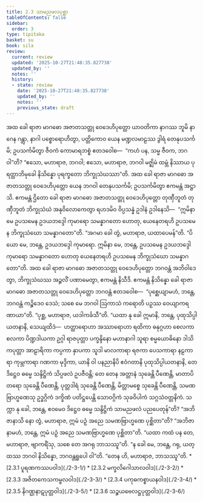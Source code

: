```yaml
---
title: 2.3 သာမညဖလပုစ္ဆာ
tableOfContents: false
sidebar:
  order: 3
type: tipitaka
basket: su
book: sila
review:
  current: review
  updated: '2025-10-27T21:48:35.827738'
  updated_by: ''
  notes: ''
  history:
  - state: review
    date: '2025-10-27T21:48:35.827738'
    updated_by: ''
    notes: ''
    previous_state: draft
---
```



<ReviewStatus review={frontmatter.review} showDetails={true} />

<HypothesisAnnotation frontmatter={frontmatter} />

<DynamicBreadcrumb />

<Division number="160" book="sila" e="ch" v="6" p="47">

<Paragraph number="238" book="sila">
အထ ခေါ ရာဇာ မာဂဓော အဇာတသတ္တု ဝေဒေဟိပုတ္တော ယာဝတိကာ နာဂဿ ဘူမိ နာဂေန ဂန္တွာ, နာဂါ ပစ္စောရောဟိတွာ, ပတ္တိကောဝ ယေန မဏ္ဍလမာဠဿ ဒွါရံ တေနုပသင်္ကမိ; ဥပသင်္ကမိတွာ ဇီဝကံ ကောမာရဘစ္စံ ဧတဒဝေါစ—  “ကဟံ ပန, သမ္မ ဇီဝက, ဘဂဝါ”တိ? “ဧသော, မဟာရာဇ, ဘဂဝါ; ဧသော, မဟာရာဇ, ဘဂဝါ မဇ္ဈိမံ ထမ္ဘံ နိဿာယ ပုရတ္ထာဘိမုခေါ နိသိန္နော ပုရက္ခတော ဘိက္ခုသံဃဿာ”တိ.


</Paragraph>

</Division>
<Division number="161" book="sila" e="ch" v="6" p="47">

<Paragraph number="239" book="sila">
အထ ခေါ ရာဇာ မာဂဓော အဇာတသတ္တု ဝေဒေဟိပုတ္တော ယေန ဘဂဝါ တေနုပသင်္ကမိ; ဥပသင်္ကမိတွာ ဧကမန္တံ အဋ္ဌာသိ. ဧကမန္တံ ဌိတော ခေါ ရာဇာ မာဂဓော အဇာတသတ္တု ဝေဒေဟိပုတ္တော တုဏှီဘူတံ တုဏှီဘူတံ ဘိက္ခုသံဃံ အနုဝိလောကေတွာ ရဟဒမိဝ ဝိပ္ပသန္နံ ဥဒါနံ ဥဒါနေသိ—  “ဣမိနာ မေ ဥပသမေန ဥဒယဘဒ္ဒေါ ကုမာရော သမန္နာဂတော ဟောတု, ယေနေတရဟိ ဥပသမေန ဘိက္ခုသံဃော သမန္နာဂတော”တိ. “အဂမာ ခေါ တွံ, မဟာရာဇ, ယထာပေမန်”တိ. “ပိယော မေ, ဘန္တေ, ဥဒယဘဒ္ဒေါ ကုမာရော. ဣမိနာ မေ, ဘန္တေ, ဥပသမေန ဥဒယဘဒ္ဒေါ ကုမာရော သမန္နာဂတော ဟောတု ယေနေတရဟိ ဥပသမေန ဘိက္ခုသံဃော သမန္နာဂတော”တိ.


</Paragraph>

</Division>
<Division number="162" book="sila" e="ch" v="6" p="47">

<Paragraph number="240" book="sila">
အထ ခေါ ရာဇာ မာဂဓော အဇာတသတ္တု ဝေဒေဟိပုတ္တော ဘဂဝန္တံ အဘိဝါဒေတွာ, ဘိက္ခုသံဃဿ အဉ္ဇလိံ ပဏာမေတွာ, ဧကမန္တံ နိသီဒိ. ဧကမန္တံ နိသိန္နော ခေါ ရာဇာ မာဂဓော အဇာတသတ္တု ဝေဒေဟိပုတ္တော ဘဂဝန္တံ ဧတဒဝေါစ—  “ပုစ္ဆေယျာမဟံ, ဘန္တေ, ဘဂဝန္တံ ကဉ္စိဒေဝ ဒေသံ; သစေ မေ ဘဂဝါ ဩကာသံ ကရောတိ ပဉှဿ ဝေယျာကရဏာယာ”တိ. “ပုစ္ဆ, မဟာရာဇ, ယဒါကင်္ခသီ”တိ.


</Paragraph>

</Division>
<Division number="163" book="sila" e="ch" v="6" p="48">

<Paragraph number="241" book="sila">
“ယထာ နု ခေါ ဣမာနိ, ဘန္တေ, ပုထုသိပ္ပါယတနာနိ, သေယျထိဒံ—  ဟတ္ထာရောဟာ အဿာရောဟာ ရထိကာ ဓနုဂ္ဂဟာ စေလကာ စလကာ ပိဏ္ဍဒါယကာ ဥဂ္ဂါ ရာဇပုတ္တာ ပက္ခန္ဒိနော မဟာနာဂါ သူရာ စမ္မယောဓိနော ဒါသိကပုတ္တာ အာဠာရိကာ ကပ္ပကာ နှာပကာ သူဒါ မာလကာရာ ရဇကာ ပေသကာရာ နဠကာရာ ကုမ္ဘကာရာ ဂဏကာ မုဒ္ဒိကာ, ယာနိ ဝါ ပနညာနိပိ ဧဝံဂတာနိ ပုထုသိပ္ပါယတနာနိ, တေ ဒိဋ္ဌေဝ ဓမ္မေ သန္ဒိဋ္ဌိကံ သိပ္ပဖလံ ဥပဇီဝန္တိ; တေ တေန အတ္တာနံ သုခေန္တိ ပီဏေန္တိ, မာတာပိတရော သုခေန္တိ ပီဏေန္တိ, ပုတ္တဒါရံ သုခေန္တိ ပီဏေန္တိ, မိတ္တာမစ္စေ သုခေန္တိ ပီဏေန္တိ, သမဏဗြာဟ္မဏေသု ဥဒ္ဓဂ္ဂိကံ ဒက္ခိဏံ ပတိဋ္ဌပေန္တိ သောဝဂ္ဂိကံ သုခဝိပါကံ သဂ္ဂသံဝတ္တနိကံ. သက္ကာ နု ခေါ, ဘန္တေ, ဧဝမေဝ ဒိဋ္ဌေဝ ဓမ္မေ သန္ဒိဋ္ဌိကံ သာမညဖလံ ပညပေတုန်”တိ?


</Paragraph>

</Division>
<Division number="164" book="sila" e="ch" v="6" p="48">

<Paragraph number="242" book="sila">
“အဘိဇာနာသိ နော တွံ, မဟာရာဇ, ဣမံ ပဉှံ အညေ သမဏဗြာဟ္မဏေ ပုစ္ဆိတာ”တိ? “အဘိဇာနာမဟံ, ဘန္တေ, ဣမံ ပဉှံ အညေ သမဏဗြာဟ္မဏေ ပုစ္ဆိတာ”တိ. “ယထာ ကထံ ပန တေ, မဟာရာဇ, ဗျာကရိံသု, သစေ တေ အဂရု ဘာသဿူ”တိ. “န ခေါ မေ, ဘန္တေ, ဂရု, ယတ္ထဿ ဘဂဝါ နိသိန္နော, ဘဂဝန္တရူပေါ ဝါ”တိ. “တေန ဟိ, မဟာရာဇ, ဘာသဿူ”တိ.

</Paragraph>
</Division>

<TableOfContents book="sila" section="2.3">
* [2.3.1 ပူရဏကဿပဝါဒ](./2-3-1/)
* [2.3.2 မက္ခလိဂေါသာလဝါဒ](./2-3-2/)
* [2.3.3 အဇိတကေသကမ္ဗလဝါဒ](./2-3-3/)
* [2.3.4 ပကုဓကစ္စာယနဝါဒ](./2-3-4/)
* [2.3.5 နိဂဏ္ဌနာဋပုတ္တဝါဒ](./2-3-5/)
* [2.3.6 သဉ္စယဗေလဋ္ဌပုတ္တဝါဒ](./2-3-6/)
</TableOfContents>